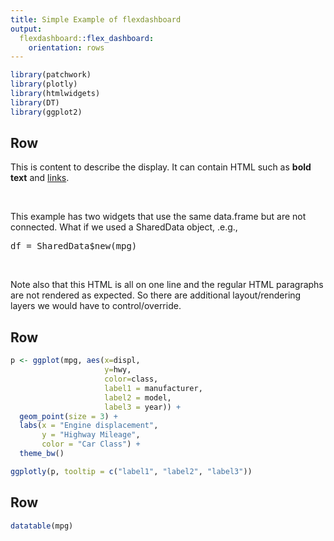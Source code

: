 ```yaml
---
title: Simple Example of flexdashboard
output: 
  flexdashboard::flex_dashboard:
    orientation: rows
---
```


```r
library(patchwork)
library(plotly)
library(htmlwidgets)
library(DT)
library(ggplot2)
```

Row {data-height=100}
-------------------------------

<p>
This is content to describe the display.
It can contain HTML such as <b>bold text</b>
and <a href="https://pkgs.rstudio.com/flexdashboard/">links</a>.
</p>
<br/>

<p>
This example has two widgets that use the same data.frame but are not connected.
What if we used a SharedData object, .e.g.,
<pre>
df = SharedData$new(mpg)
</pre>
</p>
<br/>

<p>
Note also that this HTML is all on one line and the regular HTML
paragraphs are not rendered as expected. So there
are additional layout/rendering layers  we would have to control/override.
</p>

Row {data-height=1000}
-------------------------------------
```r


p <- ggplot(mpg, aes(x=displ, 
                     y=hwy, 
                     color=class,
                     label1 = manufacturer,
                     label2 = model,
                     label3 = year)) +
  geom_point(size = 3) +
  labs(x = "Engine displacement",
       y = "Highway Mileage",
       color = "Car Class") +
  theme_bw()

ggplotly(p, tooltip = c("label1", "label2", "label3"))
```

Row {data-height=400}
---------------------

```r
datatable(mpg)
```

